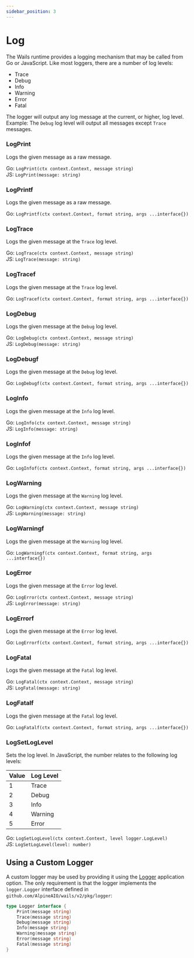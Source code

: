 ```yaml
---
sidebar_position: 3
---
```


# Log

The Wails runtime provides a logging mechanism that may be called from Go or JavaScript. Like most loggers, there are a number of log levels:

- Trace
- Debug
- Info
- Warning
- Error
- Fatal

The logger will output any log message at the current, or higher, log level. Example: The `Debug` log level will output all messages except `Trace` messages.

### LogPrint

Logs the given message as a raw message.

Go: `LogPrint(ctx context.Context, message string)`<br/> JS: `LogPrint(message: string)`

### LogPrintf

Logs the given message as a raw message.

Go: `LogPrintf(ctx context.Context, format string, args ...interface{})`<br/>

### LogTrace

Logs the given message at the `Trace` log level.

Go: `LogTrace(ctx context.Context, message string)`<br/> JS: `LogTrace(message: string)`

### LogTracef

Logs the given message at the `Trace` log level.

Go: `LogTracef(ctx context.Context, format string, args ...interface{})`<br/>

### LogDebug

Logs the given message at the `Debug` log level.

Go: `LogDebug(ctx context.Context, message string)`<br/> JS: `LogDebug(message: string)`

### LogDebugf

Logs the given message at the `Debug` log level.

Go: `LogDebugf(ctx context.Context, format string, args ...interface{})`<br/>

### LogInfo

Logs the given message at the `Info` log level.

Go: `LogInfo(ctx context.Context, message string)`<br/> JS: `LogInfo(message: string)`

### LogInfof

Logs the given message at the `Info` log level.

Go: `LogInfof(ctx context.Context, format string, args ...interface{})`<br/>

### LogWarning

Logs the given message at the `Warning` log level.

Go: `LogWarning(ctx context.Context, message string)`<br/> JS: `LogWarning(message: string)`

### LogWarningf

Logs the given message at the `Warning` log level.

Go: `LogWarningf(ctx context.Context, format string, args ...interface{})`<br/>

### LogError

Logs the given message at the `Error` log level.

Go: `LogError(ctx context.Context, message string)`<br/> JS: `LogError(message: string)`

### LogErrorf

Logs the given message at the `Error` log level.

Go: `LogErrorf(ctx context.Context, format string, args ...interface{})`<br/>

### LogFatal

Logs the given message at the `Fatal` log level.

Go: `LogFatal(ctx context.Context, message string)`<br/> JS: `LogFatal(message: string)`

### LogFatalf

Logs the given message at the `Fatal` log level.

Go: `LogFatalf(ctx context.Context, format string, args ...interface{})`<br/>

### LogSetLogLevel

Sets the log level. In JavaScript, the number relates to the following log levels:

| Value | Log Level |
| ----- | --------- |
| 1     | Trace     |
| 2     | Debug     |
| 3     | Info      |
| 4     | Warning   |
| 5     | Error     |

Go: `LogSetLogLevel(ctx context.Context, level logger.LogLevel)`<br/> JS: `LogSetLogLevel(level: number)`

## Using a Custom Logger

A custom logger may be used by providing it using the [Logger](../options.mdx#logger) application option. The only requirement is that the logger implements the `logger.Logger` interface defined in `github.com/AlpineAIO/wails/v2/pkg/logger`:

```go title="logger.go"
type Logger interface {
    Print(message string)
    Trace(message string)
    Debug(message string)
    Info(message string)
    Warning(message string)
    Error(message string)
    Fatal(message string)
}
```
